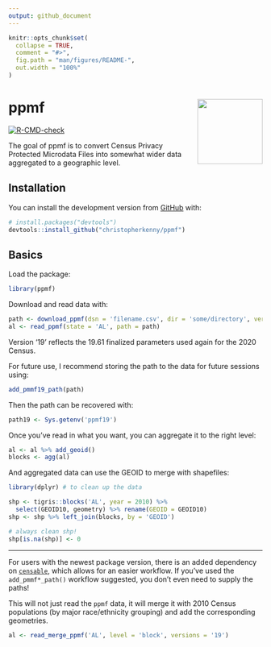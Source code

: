 ```yaml
---
output: github_document
---
```


<!-- README.md is generated from README.Rmd. Please edit that file -->

```r
knitr::opts_chunk$set(
  collapse = TRUE,
  comment = "#>",
  fig.path = "man/figures/README-",
  out.width = "100%"
)
```

# ppmf <a href='https://www.christophertkenny.com/ppmf/'><img src='man/figures/logo.png' align="right" height="129" /></a>

<!-- badges: start -->
[![R-CMD-check](https://github.com/christopherkenny/ppmf/workflows/R-CMD-check/badge.svg)](https://github.com/christopherkenny/ppmf/actions)
<!-- badges: end -->

The goal of ppmf is to convert Census Privacy Protected Microdata Files into somewhat wider data aggregated to a geographic level.

## Installation

You can install the development version from [GitHub](https://github.com/) with:

``` r
# install.packages("devtools")
devtools::install_github("christopherkenny/ppmf")
```
## Basics
Load the package:
```r
library(ppmf)
```

Download and read data with:
```r
path <- download_ppmf(dsn = 'filename.csv', dir = 'some/directory', version = '19')
al <- read_ppmf(state = 'AL', path = path)
```
Version '19' reflects the 19.61 finalized parameters used again for the 2020 Census.


For future use, I recommend storing the path to the data for future sessions using:
```r
add_pmmf19_path(path)
```
Then the path can be recovered with:
```r
path19 <- Sys.getenv('ppmf19')
```


Once you've read in what you want, you can aggregate it to the right level:
```r
al <- al %>% add_geoid()
blocks <- agg(al)
```

And aggregated data can use the GEOID to merge with shapefiles:
```r
library(dplyr) # to clean up the data

shp <- tigris::blocks('AL', year = 2010) %>% 
  select(GEOID10, geometry) %>% rename(GEOID = GEOID10)
shp <- shp %>% left_join(blocks, by = 'GEOID')

# always clean shp!
shp[is.na(shp)] <- 0
```

--- 
For users with the newest package version, there is an added dependency on [`censable`](https://www.christophertkenny.com/censable/), which allows for an easier workflow. If you've used the `add_pmmf*_path()` workflow suggested, you don't even need to supply the paths!

This will not just read the `ppmf` data, it will merge it with 2010 Census populations (by major race/ethnicity grouping) and add the corresponding geometries.

```r
al <- read_merge_ppmf('AL', level = 'block', versions = '19')
```

